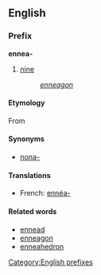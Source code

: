 ==English==
===Prefix===
[[Category:English prefixes]]
'''ennea-'''

#[[nine]]
#:''[[enneagon]]''

====Etymology====
{{etystub}}
From {{Gr.}} [[]]

====Synonyms====
*[[nona-]]

====Translations====
*French: [[ennéa-]]

====Related words====
*[[ennead]]
*[[enneagon]]
*[[enneahedron]]
